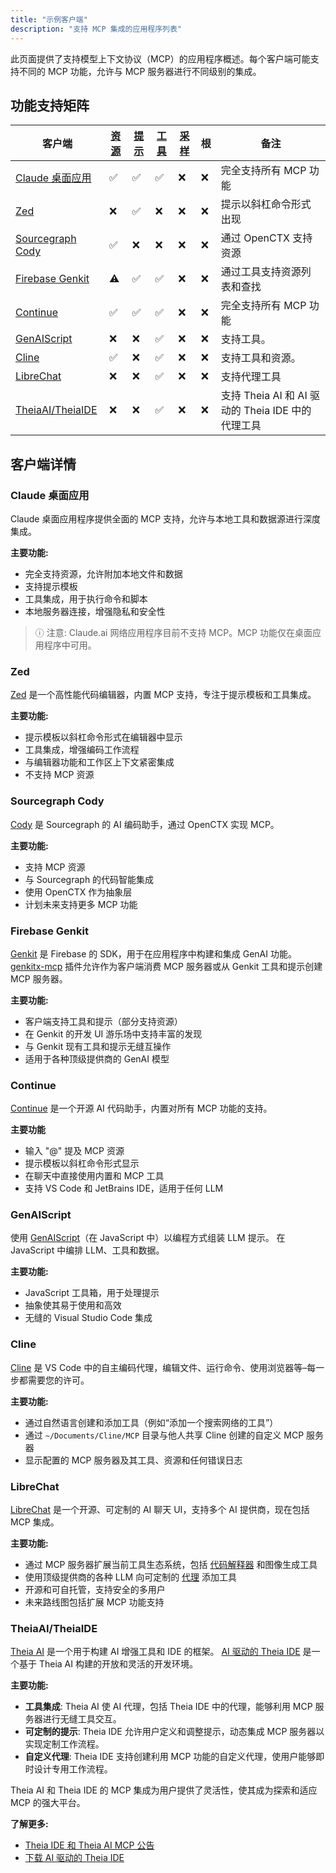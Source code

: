 ```yaml
---
title: "示例客户端"
description: "支持 MCP 集成的应用程序列表"
---
```


此页面提供了支持模型上下文协议（MCP）的应用程序概述。每个客户端可能支持不同的 MCP 功能，允许与 MCP 服务器进行不同级别的集成。

## 功能支持矩阵

| 客户端                    | [资源] | [提示] | [工具] | [采样] | 根 | 备注                                             |
|---------------------------|-------------|-----------|---------|------------|-------|---------------------------------------------------|
| [Claude 桌面应用][Claude] | ✅         | ✅         | ✅       | ❌          | ❌     | 完全支持所有 MCP 功能            |
| [Zed][Zed]                | ❌         | ✅         | ❌       | ❌          | ❌     | 提示以斜杠命令形式出现                  |
| [Sourcegraph Cody][Cody]  | ✅         | ❌         | ❌       | ❌          | ❌     | 通过 OpenCTX 支持资源                |
| [Firebase Genkit][Genkit] | ⚠️         | ✅         | ✅       | ❌          | ❌     | 通过工具支持资源列表和查找  |
| [Continue][Continue]      | ✅         | ✅         | ✅       | ❌          | ❌     | 完全支持所有 MCP 功能                 |
| [GenAIScript][GenAIScript]  | ❌         | ❌         | ✅       | ❌          | ❌     | 支持工具。 |
| [Cline][Cline]      | ✅         | ❌         | ✅       | ❌          | ❌     | 支持工具和资源。                 |
| [LibreChat][LibreChat]     | ❌         | ❌         | ✅       | ❌          | ❌     | 支持代理工具    |
| [TheiaAI/TheiaIDE][TheiaAI/TheiaIDE]     | ❌         | ❌         | ✅       | ❌          | ❌     | 支持 Theia AI 和 AI 驱动的 Theia IDE 中的代理工具    |

[Claude]: https://claude.ai/download
[Zed]: https://zed.dev
[Cody]: https://sourcegraph.com/cody
[Genkit]: https://github.com/firebase/genkit
[Continue]: https://github.com/continuedev/continue
[GenAIScript]: https://microsoft.github.io/genaiscript/reference/scripts/mcp-tools/
[Cline]: https://github.com/cline/cline
[LibreChat]: https://github.com/danny-avila/LibreChat
[TheiaAI/TheiaIDE]: https://eclipsesource.com/blogs/2024/12/19/theia-ide-and-theia-ai-support-mcp/

[资源]: https://model-context-protocol.mintlify.app/docs/concepts/resources
[提示]: https://model-context-protocol.mintlify.app/docs/concepts/prompts
[工具]: https://model-context-protocol.mintlify.app/docs/concepts/tools
[采样]: https://model-context-protocol.mintlify.app/docs/concepts/sampling

## 客户端详情

### Claude 桌面应用
Claude 桌面应用程序提供全面的 MCP 支持，允许与本地工具和数据源进行深度集成。

**主要功能:**
- 完全支持资源，允许附加本地文件和数据
- 支持提示模板
- 工具集成，用于执行命令和脚本
- 本地服务器连接，增强隐私和安全性

> ⓘ 注意: Claude.ai 网络应用程序目前不支持 MCP。MCP 功能仅在桌面应用程序中可用。

### Zed
[Zed](https://zed.dev/docs/assistant/model-context-protocol) 是一个高性能代码编辑器，内置 MCP 支持，专注于提示模板和工具集成。

**主要功能:**
- 提示模板以斜杠命令形式在编辑器中显示
- 工具集成，增强编码工作流程
- 与编辑器功能和工作区上下文紧密集成
- 不支持 MCP 资源

### Sourcegraph Cody
[Cody](https://openctx.org/docs/providers/modelcontextprotocol) 是 Sourcegraph 的 AI 编码助手，通过 OpenCTX 实现 MCP。

**主要功能:**
- 支持 MCP 资源
- 与 Sourcegraph 的代码智能集成
- 使用 OpenCTX 作为抽象层
- 计划未来支持更多 MCP 功能

### Firebase Genkit
[Genkit](https://github.com/firebase/genkit) 是 Firebase 的 SDK，用于在应用程序中构建和集成 GenAI 功能。 [genkitx-mcp](https://github.com/firebase/genkit/tree/main/js/plugins/mcp) 插件允许作为客户端消费 MCP 服务器或从 Genkit 工具和提示创建 MCP 服务器。

**主要功能:**
- 客户端支持工具和提示（部分支持资源）
- 在 Genkit 的开发 UI 游乐场中支持丰富的发现
- 与 Genkit 现有工具和提示无缝互操作
- 适用于各种顶级提供商的 GenAI 模型

### Continue
[Continue](https://github.com/continuedev/continue) 是一个开源 AI 代码助手，内置对所有 MCP 功能的支持。

**主要功能**
- 输入 "@" 提及 MCP 资源
- 提示模板以斜杠命令形式显示
- 在聊天中直接使用内置和 MCP 工具
- 支持 VS Code 和 JetBrains IDE，适用于任何 LLM

### GenAIScript
使用 [GenAIScript](https://microsoft.github.io/genaiscript/)（在 JavaScript 中）以编程方式组装 LLM 提示。 在 JavaScript 中编排 LLM、工具和数据。

**主要功能:**
- JavaScript 工具箱，用于处理提示
- 抽象使其易于使用和高效
- 无缝的 Visual Studio Code 集成

### Cline
[Cline](https://github.com/cline/cline) 是 VS Code 中的自主编码代理，编辑文件、运行命令、使用浏览器等–每一步都需要您的许可。

**主要功能:**
- 通过自然语言创建和添加工具（例如“添加一个搜索网络的工具”）
- 通过 `~/Documents/Cline/MCP` 目录与他人共享 Cline 创建的自定义 MCP 服务器
- 显示配置的 MCP 服务器及其工具、资源和任何错误日志

### LibreChat
[LibreChat](https://github.com/danny-avila/LibreChat) 是一个开源、可定制的 AI 聊天 UI，支持多个 AI 提供商，现在包括 MCP 集成。

**主要功能:**
- 通过 MCP 服务器扩展当前工具生态系统，包括 [代码解释器](https://www.librechat.ai/docs/features/code_interpreter) 和图像生成工具
- 使用顶级提供商的各种 LLM 向可定制的 [代理](https://www.librechat.ai/docs/features/agents) 添加工具
- 开源和可自托管，支持安全的多用户
- 未来路线图包括扩展 MCP 功能支持

### TheiaAI/TheiaIDE
[Theia AI](https://eclipsesource.com/blogs/2024/10/07/introducing-theia-ai/) 是一个用于构建 AI 增强工具和 IDE 的框架。 [AI 驱动的 Theia IDE](https://eclipsesource.com/blogs/2024/10/08/introducting-ai-theia-ide/) 是一个基于 Theia AI 构建的开放和灵活的开发环境。

**主要功能:**
- **工具集成**: Theia AI 使 AI 代理，包括 Theia IDE 中的代理，能够利用 MCP 服务器进行无缝工具交互。
- **可定制的提示**: Theia IDE 允许用户定义和调整提示，动态集成 MCP 服务器以实现定制工作流程。
- **自定义代理**: Theia IDE 支持创建利用 MCP 功能的自定义代理，使用户能够即时设计专用工作流程。

Theia AI 和 Theia IDE 的 MCP 集成为用户提供了灵活性，使其成为探索和适应 MCP 的强大平台。

**了解更多:**
- [Theia IDE 和 Theia AI MCP 公告](https://eclipsesource.com/blogs/2024/12/19/theia-ide-and-theia-ai-support-mcp/)
- [下载 AI 驱动的 Theia IDE](https://theia-ide.org/)


